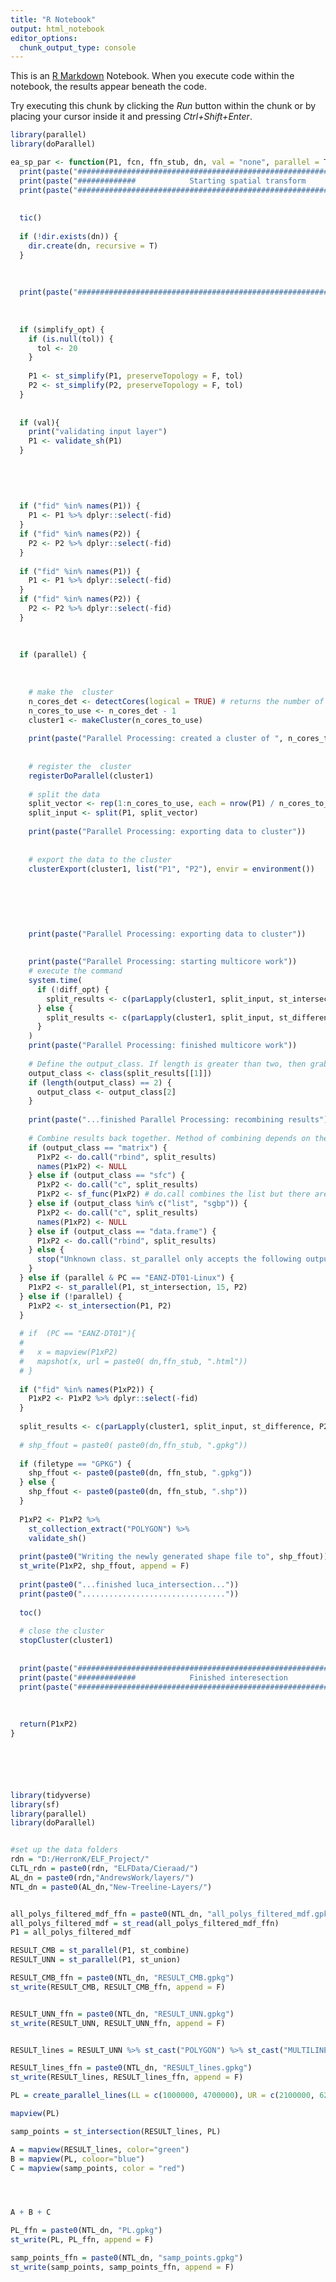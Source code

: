 ---
title: "R Notebook"
output: html_notebook
editor_options: 
  chunk_output_type: console
---

This is an [R Markdown](http://rmarkdown.rstudio.com) Notebook. When you execute code within the notebook, the results appear beneath the code. 

Try executing this chunk by clicking the *Run* button within the chunk or by placing your cursor inside it and pressing *Ctrl+Shift+Enter*. 

```{r}

library(parallel)
library(doParallel)

ea_sp_par <- function(P1, fcn, ffn_stub, dn, val = "none", parallel = T, ncore = 15, filetype = "GPKG", simplify_opt = F, tol = NULL) {
  print(paste("#####################################################################"))
  print(paste("#############            Starting spatial transform              ########"))
  print(paste("#####################################################################"))
  
  
  tic()
  
  if (!dir.exists(dn)) {
    dir.create(dn, recursive = T)
  }
  
  
  
  print(paste("#####################################################################"))
  
  
  
  if (simplify_opt) {
    if (is.null(tol)) {
      tol <- 20
    }
    
    P1 <- st_simplify(P1, preserveTopology = F, tol)
    P2 <- st_simplify(P2, preserveTopology = F, tol)
  }
  
  
  if (val){
    print("validating input layer")
    P1 <- validate_sh(P1)
  }
  
  
  
  
  
  if ("fid" %in% names(P1)) {
    P1 <- P1 %>% dplyr::select(-fid)
  }
  if ("fid" %in% names(P2)) {
    P2 <- P2 %>% dplyr::select(-fid)
  }
  
  if ("fid" %in% names(P1)) {
    P1 <- P1 %>% dplyr::select(-fid)
  }
  if ("fid" %in% names(P2)) {
    P2 <- P2 %>% dplyr::select(-fid)
  }
  
  
  
  if (parallel) {
    
    
    
    # make the  cluster
    n_cores_det <- detectCores(logical = TRUE) # returns the number of available hardware threads, and if it is FALSE, returns the number of physical cores
    n_cores_to_use <- n_cores_det - 1
    cluster1 <- makeCluster(n_cores_to_use)
    
    print(paste("Parallel Processing: created a cluster of ", n_cores_to_use, "cores"))
    
    
    # register the  cluster
    registerDoParallel(cluster1)
    
    # split the data
    split_vector <- rep(1:n_cores_to_use, each = nrow(P1) / n_cores_to_use, length.out = nrow(P1))
    split_input <- split(P1, split_vector)
    
    print(paste("Parallel Processing: exporting data to cluster"))
    
    
    # export the data to the cluster
    clusterExport(cluster1, list("P1", "P2"), envir = environment())
    
    
    
    
    
    
    print(paste("Parallel Processing: exporting data to cluster"))
    
    
    print(paste("Parallel Processing: starting multicore work"))
    # execute the command
    system.time(
      if (!diff_opt) {
        split_results <- c(parLapply(cluster1, split_input, st_intersection, P2))
      } else {
        split_results <- c(parLapply(cluster1, split_input, st_difference, P2))
      }
    )
    print(paste("Parallel Processing: finished multicore work"))
    
    # Define the output_class. If length is greater than two, then grab the second variable.
    output_class <- class(split_results[[1]])
    if (length(output_class) == 2) {
      output_class <- output_class[2]
    }
    
    print(paste("...finished Parallel Processing: recombining results"))
    
    # Combine results back together. Method of combining depends on the output from the function.
    if (output_class == "matrix") {
      P1xP2 <- do.call("rbind", split_results)
      names(P1xP2) <- NULL
    } else if (output_class == "sfc") {
      P1xP2 <- do.call("c", split_results)
      P1xP2 <- sf_func(P1xP2) # do.call combines the list but there are still n_cores of the geometry which had been split up. Running st_union or st_collect gathers them up into one, as is the expected output of these two functions.
    } else if (output_class %in% c("list", "sgbp")) {
      P1xP2 <- do.call("c", split_results)
      names(P1xP2) <- NULL
    } else if (output_class == "data.frame") {
      P1xP2 <- do.call("rbind", split_results)
    } else {
      stop("Unknown class. st_parallel only accepts the following outputs at present: sfc, list, sf, matrix, sgbp.")
    }
  } else if (parallel & PC == "EANZ-DT01-Linux") {
    P1xP2 <- st_parallel(P1, st_intersection, 15, P2)
  } else if (!parallel) {
    P1xP2 <- st_intersection(P1, P2)
  }
  
  # if  (PC == "EANZ-DT01"){
  #
  #   x = mapview(P1xP2)
  #   mapshot(x, url = paste0( dn,ffn_stub, ".html"))
  # }
  
  if ("fid" %in% names(P1xP2)) {
    P1xP2 <- P1xP2 %>% dplyr::select(-fid)
  }
  
  split_results <- c(parLapply(cluster1, split_input, st_difference, P2))
  
  # shp_ffout = paste0( paste0(dn,ffn_stub, ".gpkg"))
  
  if (filetype == "GPKG") {
    shp_ffout <- paste0(paste0(dn, ffn_stub, ".gpkg"))
  } else {
    shp_ffout <- paste0(paste0(dn, ffn_stub, ".shp"))
  }
  
  P1xP2 <- P1xP2 %>%
    st_collection_extract("POLYGON") %>%
    validate_sh()
  
  print(paste0("Writing the newly generated shape file to", shp_ffout))
  st_write(P1xP2, shp_ffout, append = F)
  
  print(paste0("...finished luca_intersection..."))
  print(paste0("................................"))
  
  toc()
  
  # close the cluster
  stopCluster(cluster1)
  
  
  print(paste("#####################################################################"))
  print(paste("#############            Finished interesection              ########"))
  print(paste("#####################################################################"))
  
  
  
  return(P1xP2)
}







```

```{r}
library(tidyverse)
library(sf)
library(parallel)
library(doParallel)


#set up the data folders
rdn = "D:/HerronK/ELF_Project/"
CLTL_rdn = paste0(rdn, "ELFData/Cieraad/")
AL_dn = paste0(rdn,"AndrewsWork/layers/")
NTL_dn = paste0(AL_dn,"New-Treeline-Layers/")


all_polys_filtered_mdf_ffn = paste0(NTL_dn, "all_polys_filtered_mdf.gpkg")
all_polys_filtered_mdf = st_read(all_polys_filtered_mdf_ffn)
P1 = all_polys_filtered_mdf

RESULT_CMB = st_parallel(P1, st_combine)
RESULT_UNN = st_parallel(P1, st_union)

RESULT_CMB_ffn = paste0(NTL_dn, "RESULT_CMB.gpkg")
st_write(RESULT_CMB, RESULT_CMB_ffn, append = F)


RESULT_UNN_ffn = paste0(NTL_dn, "RESULT_UNN.gpkg")
st_write(RESULT_UNN, RESULT_UNN_ffn, append = F)


RESULT_lines = RESULT_UNN %>% st_cast("POLYGON") %>% st_cast("MULTILINESTRING")

RESULT_lines_ffn = paste0(NTL_dn, "RESULT_lines.gpkg")
st_write(RESULT_lines, RESULT_lines_ffn, append = F)

```


```{r}

PL = create_parallel_lines(LL = c(1000000, 4700000), UR = c(2100000, 6200000), x_interv = 2e4, y_interv=2e4, direction = "H")

mapview(PL)

samp_points = st_intersection(RESULT_lines, PL)

A = mapview(RESULT_lines, color="green")
B = mapview(PL, coloor="blue")
C = mapview(samp_points, color = "red")




A + B + C

PL_ffn = paste0(NTL_dn, "PL.gpkg")
st_write(PL, PL_ffn, append = F)

samp_points_ffn = paste0(NTL_dn, "samp_points.gpkg")
st_write(samp_points, samp_points_ffn, append = F)



```



